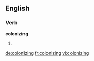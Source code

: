 
==English==

===Verb===
'''colonizing'''

# {{present participle of|colonize}}

[[de:colonizing]]
[[fr:colonizing]]
[[vi:colonizing]]
